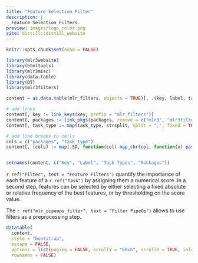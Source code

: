 ```yaml
---
title: "Feature Selection Filter"
description: |
  Feature Selection Filters.
preview: images/logo_color.png
site: distill::distill_website
---
```



```r
knitr::opts_chunk$set(echo = FALSE)

library(mlr3website)
library(htmltools)
library(mlr3misc)
library(data.table)
library(DT)
library(mlr3filters)

content = as.data.table(mlr_filters, objects = TRUE)[, .(key, label, task_type, packages)]

# add links
content[, key := link_keys(key, prefix = "mlr_filters")]
content[, packages := link_pkgs(packages, remove = c("mlr3", "mlr3filters"))]
content[, task_type := map(task_type, strsplit, split = ",", fixed = TRUE)]

# add line breaks to cells
cols = c("packages", "task_type")
content[, (cols) := map(.SD, function(col) map_chr(col, function(x) paste0(x, collapse = "<br/>"))), .SDcols = cols]


setnames(content, c("Key", "Label", "Task Types", "Packages"))
```

`r ref("Filter", text = "Feature Filters")` quantify the importance of each feature of a `r ref("Task")` by assigning them a numerical score.
In a second step, features can be selected by either selecting a fixed absolute or relative frequency of the best features, or by thresholding on the score value.

The `r ref("mlr_pipeops_filter", text = "Filter PipeOp")` allows to use filters as a preprocessing step.


```r
datatable(
  content,
  style = "bootstrap",
  escape = FALSE,
  options = list(paging = FALSE, scrollY = "60vh", scrollX = TRUE, info = FALSE),
  rownames = FALSE)
```
